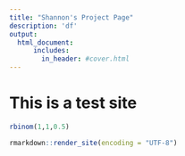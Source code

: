 ```yaml
---
title: "Shannon's Project Page" 
description: 'df'
output:
  html_document:    
      includes:
        in_header: #cover.html
---
```


# This is a test site

```r
rbinom(1,1,0.5)
```



```r
rmarkdown::render_site(encoding = "UTF-8")
```

